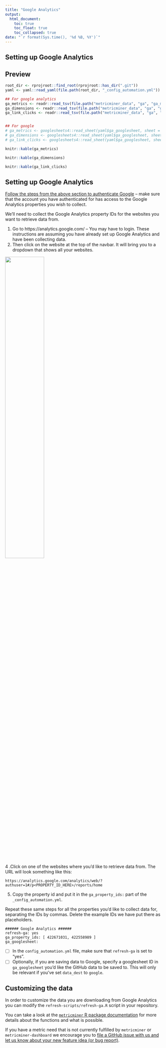 ```yaml
---
title: "Google Analytics"
output: 
  html_document:
    toc: true
    toc_float: true
    toc_collapsed: true
date: "`r format(Sys.time(), '%d %B, %Y')`"
---
```


## Setting up Google Analytics

## Preview

```r
root_dir <- rprojroot::find_root(rprojroot::has_dir(".git"))
yaml <- yaml::read_yaml(file.path(root_dir, "_config_automation.yml"))

## For google analytics
ga_metrics <- readr::read_tsv(file.path("metricminer_data", "ga", "ga_metrics.tsv"))
ga_dimensions <- readr::read_tsv(file.path("metricminer_data", "ga", "ga_dimensions.tsv"))
ga_link_clicks <- readr::read_tsv(file.path("metricminer_data", "ga", "ga_link_clicks.tsv"))


## For google 
# ga_metrics <- googlesheets4::read_sheet(yaml$ga_googlesheet, sheet = "metrics")
# ga_dimensions <- googlesheets4::read_sheet(yaml$ga_googlesheet, sheet = "dimensions")
# ga_link_clicks <- googlesheets4::read_sheet(yaml$ga_googlesheet, sheet = "link_clicks")
```

```r
knitr::kable(ga_metrics)
```


```r
knitr::kable(ga_dimensions)
```


```r
knitr::kable(ga_link_clicks)
```

## Setting up Google Analytics

[Follow the steps from the above section to authenticate Google](#setting-up-google-authentication) -- make sure that the account you have authenticated for has access to the Google Analytics properties you wish to collect.

We'll need to collect the Google Analytics property IDs for the websites you want to retrieve data from.

1. Go to https://analytics.google.com/ -- You may have to login. These instructions are assuming you have already set up Google Analytics and have been collecting data.
2. Then click on the website at the top of the navbar. It will bring you to a dropdown that shows all your websites.

<img src = "resources/images/google-analytics-dropdown.png" width = "50%">

4 .Click on one of the websites where you'd like to retrieve data from. The URL will look something like this:
```
https://analytics.google.com/analytics/web/?authuser=1#/p<PROPERTY_ID_HERE>/reports/home
```
5. Copy the property id and put it in the `ga_property_ids:` part of the `_config_automation.yml`.

Repeat these same steps for all the properties you'd like to collect data for, separating the IDs by commas. Delete the example IDs we have put there as placeholders.

```
###### Google Analytics ######
refresh-ga: yes
ga_property_ids: [ 422671031, 422558989 ]
ga_googlesheet:
```

- [ ] In the `config_automation.yml` file, make sure that `refresh-ga` is set to "yes".
- [ ] Optionally, if you are saving data to Google, specify a googlesheet ID in `ga_googlesheet` you'd like the GitHub data to be saved to. This will only be relevant if you've set `data_dest` to `google`.


## Customizing the data 

In order to customize the data you are downloading from Google Analytics you can modify the 
`refresh-scripts/refresh-ga.R` script in your repository. 

You can take a look at the [`metricminer` R package documentation](https://hutchdatascience.org/metricminer/articles/getting-started.html) for more details about the functions and what is possible. 

If you have a metric need that is not currently fulfilled by `metricminer` or `metricminer-dashboard` we encourage you to [file a GitHub issue with us and let us know about your new feature idea (or bug report)](https://github.com/fhdsl/metricminer/issues/new/choose). 
